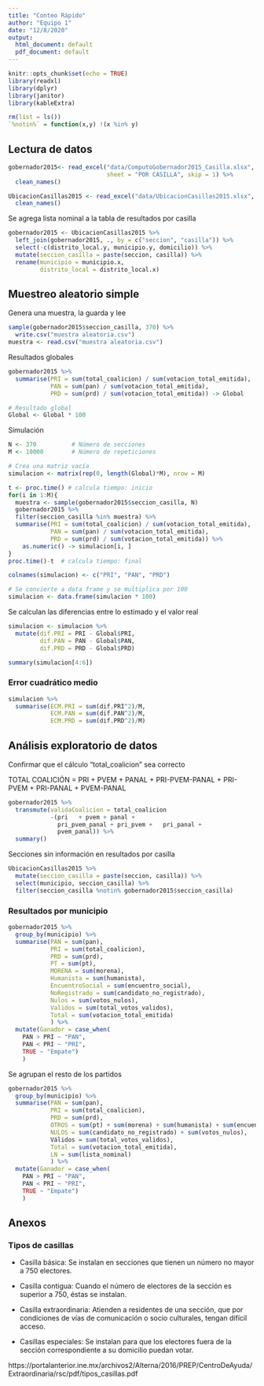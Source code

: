 ```yaml
---
title: "Conteo Rápido"
author: "Equipo 1"
date: "12/8/2020"
output:
  html_document: default
  pdf_document: default
---
```


```r
knitr::opts_chunk$set(echo = TRUE)
library(readxl)
library(dplyr)
library(janitor)
library(kableExtra)

rm(list = ls())
`%notin%` = function(x,y) !(x %in% y)
```

## Lectura de datos

```r
gobernador2015<- read_excel("data/ComputoGobernador2015_Casilla.xlsx", 
                            sheet = "POR CASILLA", skip = 1) %>%
  clean_names()

UbicacionCasillas2015 <- read_excel("data/UbicacionCasillas2015.xlsx", skip = 4) %>%
  clean_names()
```

Se agrega lista nominal a la tabla de resultados por casilla

```r
gobernador2015 <- UbicacionCasillas2015 %>%
  left_join(gobernador2015, ., by = c("seccion", "casilla")) %>%
  select(-c(distrito_local.y, municipio.y, domicilio)) %>%
  mutate(seccion_casilla = paste(seccion, casilla)) %>%
  rename(municipio = municipio.x,
         distrito_local = distrito_local.x)
```


## Muestreo aleatorio simple

Genera una muestra, la guarda y lee

```r
sample(gobernador2015$seccion_casilla, 370) %>%
  write.csv("muestra aleatoria.csv")
muestra <- read.csv("muestra aleatoria.csv")
```

Resultados globales

```r
gobernador2015 %>%
  summarise(PRI = sum(total_coalicion) / sum(votacion_total_emitida),
            PAN = sum(pan) / sum(votacion_total_emitida),
            PRD = sum(prd) / sum(votacion_total_emitida)) -> Global

# Resultado global
Global <- Global * 100
```

Simulación 

```r
N <- 370          # Número de secciones
M <- 10000        # Número de repeticiones

# Crea una matriz vacía
simulacion <- matrix(rep(0, length(Global)*M), nrow = M)

t <- proc.time() # calcula tiempo: inicio 
for(i in 1:M){
  muestra <- sample(gobernador2015$seccion_casilla, N)
  gobernador2015 %>%
  filter(seccion_casilla %in% muestra) %>%
  summarise(PRI = sum(total_coalicion) / sum(votacion_total_emitida),
            PAN = sum(pan) / sum(votacion_total_emitida),
            PRD = sum(prd) / sum(votacion_total_emitida)) %>%
    as.numeric() -> simulacion[i, ]
}
proc.time()-t  # calcula tiempo: final 

colnames(simulacion) <- c("PRI", "PAN", "PRD") 

# Se convierte a data frame y se multiplica por 100
simulacion <- data.frame(simulacion * 100)
```

Se calculan las diferencias entre lo estimado y el valor real

```r
simulacion <- simulacion %>%
  mutate(dif.PRI = PRI - Global$PRI,
         dif.PAN = PAN - Global$PAN,
         dif.PRD = PRD - Global$PRD)
```

```r
summary(simulacion[4:6])
```

### Error cuadrático medio

```r
simulacion %>%
  summarise(ECM.PRI = sum(dif.PRI^2)/M,
            ECM.PAN = sum(dif.PAN^2)/M,
            ECM.PRD = sum(dif.PRD^2)/M)
```


## Análisis exploratorio de datos

Confirmar que el cálculo "total_coalicion" sea correcto

TOTAL COALICIÓN = PRI	+ PVEM + PANAL + PRI-PVEM-PANAL + PRI-PVEM +	PRI-PANAL +	PVEM-PANAL

```r
gobernador2015 %>%
  transmute(validaCoalicion = total_coalicion
            -(pri	+ pvem + panal +
              pri_pvem_panal + pri_pvem +	pri_panal + 
              pvem_panal)) %>% 
  summary()
```

Secciones sin información en resultados por casilla

```r
UbicacionCasillas2015 %>%
  mutate(seccion_casilla = paste(seccion, casilla)) %>%
  select(municipio, seccion_casilla) %>%
  filter(seccion_casilla %notin% gobernador2015$seccion_casilla)
```

### Resultados por municipio

```r
gobernador2015 %>%
  group_by(municipio) %>%
  summarise(PAN = sum(pan),
            PRI = sum(total_coalicion),
            PRD = sum(prd),
            PT = sum(pt),
            MORENA = sum(morena),
            Humanista = sum(humanista),
            EncuentroSocial = sum(encuentro_social),
            NoRegistrado = sum(candidato_no_registrado),
            Nulos = sum(votos_nulos),
            Validos = sum(total_votos_validos),
            Total = sum(votacion_total_emitida)
            ) %>%
  mutate(Ganador = case_when(
    PAN > PRI ~ "PAN",
    PAN < PRI ~ "PRI",
    TRUE ~ "Empate")
    )
```

Se agrupan el resto de los partidos

```r
gobernador2015 %>%
  group_by(municipio) %>%
  summarise(PAN = sum(pan),
            PRI = sum(total_coalicion),
            PRD = sum(prd),
            OTROS = sum(pt) + sum(morena) + sum(humanista) + sum(encuentro_social),
            NULOS = sum(candidato_no_registrado) + sum(votos_nulos),
            Válidos = sum(total_votos_validos),
            Total = sum(votacion_total_emitida),
            LN = sum(lista_nominal)
            ) %>%
  mutate(Ganador = case_when(
    PAN > PRI ~ "PAN",
    PAN < PRI ~ "PRI",
    TRUE ~ "Empate")
    )
```


## Anexos

### Tipos de casillas

- Casilla básica: Se instalan en secciones que tienen un número no mayor a 750 electores.

- Casilla contigua: Cuando el número de electores de la sección es superior a 750, éstas se instalan.

- Casilla extraordinaria: Atienden a residentes de una sección, que por condiciones de vías de comunicación o socio culturales, tengan difícil acceso.

- Casillas especiales: Se instalan para que los electores fuera de la sección correspondiente a su domicilio puedan votar.

https://portalanterior.ine.mx/archivos2/Alterna/2016/PREP/CentroDeAyuda/Extraordinaria/rsc/pdf/tipos_casillas.pdf